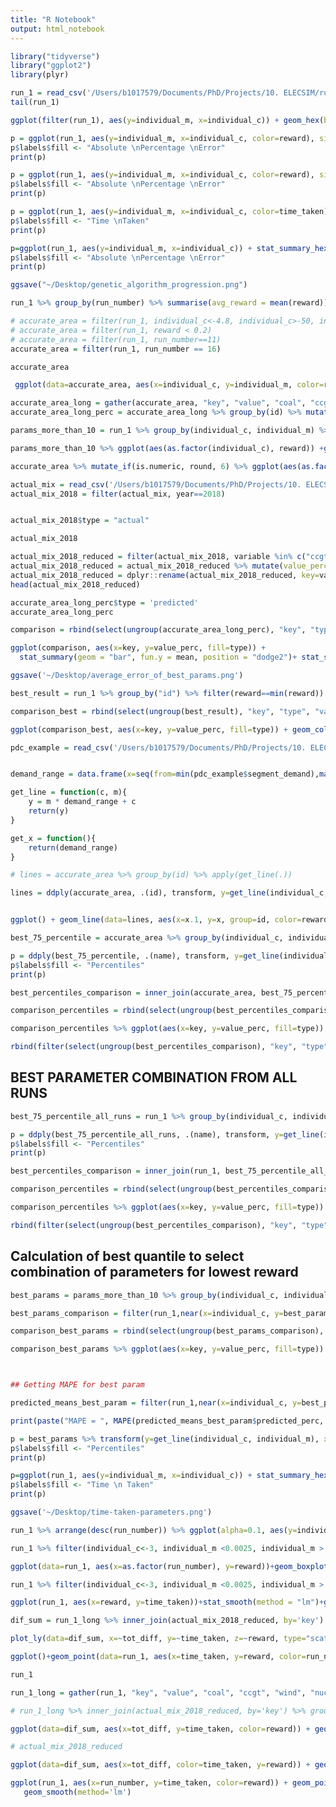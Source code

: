 ```yaml
---
title: "R Notebook"
output: html_notebook
---
```



```r
library("tidyverse")
library("ggplot2")
library(plyr)
```
```r
run_1 = read_csv('/Users/b1017579/Documents/PhD/Projects/10. ELECSIM/run/validation-optimisation/data/run_2.csv')
tail(run_1)
```
```r
ggplot(filter(run_1), aes(y=individual_m, x=individual_c)) + geom_hex(bins=10)
```

```r
p = ggplot(run_1, aes(y=individual_m, x=individual_c, color=reward), size=10) + facet_wrap(~run_number) + geom_point() + ggtitle("Scatter plot of input parameters and reward")
p$labels$fill <- "Absolute \nPercentage \nError"
print(p)
```
```r
p = ggplot(run_1, aes(y=individual_m, x=individual_c, color=reward), size=10) + facet_wrap(~run_number) + geom_jitter() + ggtitle("Scatter (jitter) plot of input parameters and reward")
p$labels$fill <- "Absolute \nPercentage \nError"
print(p)
```


```r
p = ggplot(run_1, aes(y=individual_m, x=individual_c, color=time_taken), size=10) + facet_wrap(~run_number) + geom_jitter() + ggtitle("Scatter plot of input parameters and time taken")
p$labels$fill <- "Time \nTaken"
print(p)

```

```r
p=ggplot(run_1, aes(y=individual_m, x=individual_c)) + stat_summary_hex(aes(z = reward), bins=10) + facet_wrap(~ run_number) + scale_x_continuous(breaks = round(seq(min(run_1$individual_c), max(run_1$individual_c), by = 25),1)) + ggtitle("Hexagonal heatmap of input parameters and Absolute Percentage Error")
p$labels$fill <- "Absolute \nPercentage \nError"
print(p)

ggsave("~/Desktop/genetic_algorithm_progression.png")
```

```r
run_1 %>% group_by(run_number) %>% summarise(avg_reward = mean(reward)) %>% ggplot()+ geom_smooth(data=run_1, aes(x=run_number, reward))+geom_line(aes(x=run_number, y=avg_reward))+ggtitle("Average reward vs Population Number") 
```





```r
# accurate_area = filter(run_1, individual_c<-4.8, individual_c>-50, individual_m <0.003, individual_m > 0.0023)
# accurate_area = filter(run_1, reward < 0.2)
# accurate_area = filter(run_1, run_number==11)
accurate_area = filter(run_1, run_number == 16)

accurate_area

```

```r
 ggplot(data=accurate_area, aes(x=individual_c, y=individual_m, color=reward))+geom_jitter()+geom_point(color="red", alpha=0.5) + ggtitle("Scatter and Jitterplot of Reward against Input Parameters for \nLast Population of GA")

```


```r
accurate_area_long = gather(accurate_area, "key", "value", "coal", "ccgt", "wind", "nuclear", "solar")
accurate_area_long_perc = accurate_area_long %>% group_by(id) %>% mutate(value_perc = value/sum(value))

```


```r
params_more_than_10 = run_1 %>% group_by(individual_c, individual_m) %>% mutate(number = n()) %>% ungroup() %>% filter(number> 10) %>% mutate_if(is.numeric, round, 6) 

params_more_than_10 %>% ggplot(aes(as.factor(individual_c), reward)) +geom_violin()+facet_wrap(~individual_m)+ theme(axis.text.x = element_text(angle = 90, hjust = 1)) +geom_jitter(position=position_jitter(0.2), alpha=0.05) + ggtitle("Violin plot of input parameters with more than 10 simulations \nagainst distribution of reward")

```

```r
accurate_area %>% mutate_if(is.numeric, round, 6) %>% ggplot(aes(as.factor(individual_c), reward)) +geom_violin()+facet_wrap(~individual_m)+ theme(axis.text.x = element_text(angle = 90, hjust = 1)) +geom_jitter(position=position_jitter(0.2))+ ggtitle("Violin plot of input parameters with more than 10 simulations of last population of GA\nagainst distribution of reward")

```


```r
actual_mix = read_csv('/Users/b1017579/Documents/PhD/Projects/10. ELECSIM/elecsim/data/processed/electricity_mix/energy_mix_historical.csv')
actual_mix_2018 = filter(actual_mix, year==2018)


actual_mix_2018$type = "actual"

actual_mix_2018
```

```r
actual_mix_2018_reduced = filter(actual_mix_2018, variable %in% c("ccgt", 'wind', 'nuclear', 'solar', 'coal'))
actual_mix_2018_reduced = actual_mix_2018_reduced %>% mutate(value_perc = value/sum(value))
actual_mix_2018_reduced = dplyr::rename(actual_mix_2018_reduced, key=variable)
head(actual_mix_2018_reduced)
```
```r
accurate_area_long_perc$type = 'predicted'
accurate_area_long_perc

comparison = rbind(select(ungroup(accurate_area_long_perc), "key", "type", "value", 'value_perc'), select(actual_mix_2018_reduced, -X1, -year))
```





```r
ggplot(comparison, aes(x=key, y=value_perc, fill=type)) +
  stat_summary(geom = "bar", fun.y = mean, position = "dodge2")+ stat_summary(geom = "errorbar", fun.data = mean_se, position = "dodge2") + ylab("Energy Mix (%)") + ggtitle("Combination of all runs in last genetic algorithm run")

ggsave('~/Desktop/average_error_of_best_params.png')
```

```r
best_result = run_1 %>% group_by("id") %>% filter(reward==min(reward)) %>% gather("key", "value", "coal", "ccgt", "wind", "nuclear", "solar") %>% group_by(id) %>% mutate(value_perc = value/sum(value)) %>% mutate(type="predicted")

comparison_best = rbind(select(ungroup(best_result), "key", "type", "value", 'value_perc'), select(actual_mix_2018_reduced, -X1, -year))

ggplot(comparison_best, aes(x=key, y=value_perc, fill=type)) + geom_col(position = "dodge2") + ylab("Energy Mix (%)") + ggtitle("Best single run")
```


```r
pdc_example = read_csv('/Users/b1017579/Documents/PhD/Projects/10. ELECSIM/notebooks/validation-optimisation/data/price_demand_curve_example.csv')


demand_range = data.frame(x=seq(from=min(pdc_example$segment_demand),max(pdc_example$segment_demand),length.out=500))

get_line = function(c, m){
    y = m * demand_range + c
    return(y)
}

get_x = function(){
    return(demand_range)
}

# lines = accurate_area %>% group_by(id) %>% apply(get_line(.))

lines = ddply(accurate_area, .(id), transform, y=get_line(individual_c, individual_m), x=get_x())


ggplot() + geom_line(data=lines, aes(x=x.1, y=x, group=id, color=reward)) + stat_smooth(data=pdc_example, aes(x=segment_demand, y=accepted_price), method="lm", col="red") + geom_point(data=pdc_example, aes(x=segment_demand, y=accepted_price)) + xlab("Demand (MW)") + ylab("Accepted Price") + ggtitle("Last genetic algorithm run price curves between 2023-2028 \ncompared to price in 2018")

```

```r
best_75_percentile = accurate_area %>% group_by(individual_c, individual_m) %>% summarise(number=n(), quantiles = list(enframe(quantile(reward, probs=c(0.25,0.5,0.75))))) %>% unnest %>% ungroup() %>% filter(number>10) %>% group_by(name) %>%filter(rank(value, ties.method="first")==1)

p = ddply(best_75_percentile, .(name), transform, y=get_line(individual_c, individual_m), x=get_x())  %>% ggplot() + geom_line(aes(x=x.1, y=x, color=name))+ stat_smooth(data=pdc_example, aes(x=segment_demand, y=accepted_price), method="lm", col="yellow") + geom_point(data=pdc_example, aes(x=segment_demand, y=accepted_price)) + xlab("Demand (MW)") + ylab("Accepted Price") + ggtitle("Price curve of best runs at different percentiles of last genetic \nalgorithm population")
p$labels$fill <- "Percentiles"
print(p)
```
```r
best_percentiles_comparison = inner_join(accurate_area, best_75_percentile, by=c('individual_c', 'individual_m')) %>% gather("key", "value", "coal", "ccgt", "wind", "nuclear", "solar") %>% group_by(id) %>% mutate(value_perc = value/sum(value)) %>% mutate(type=name)

comparison_percentiles = rbind(select(ungroup(best_percentiles_comparison), "key", "type", "value", 'value_perc'), select(actual_mix_2018_reduced, -X1, -year))

comparison_percentiles %>% ggplot(aes(x=key, y=value_perc, fill=type)) + stat_summary(geom = "bar", fun.y = mean, position = "dodge2")+ stat_summary(geom = "errorbar", fun.data = mean_se, position = "dodge2") + ggtitle("Comparison of energy mix of final genetic algorithm population \nat different quantile levels")


```
```r
rbind(filter(select(ungroup(best_percentiles_comparison), "key", "type", "value", 'value_perc'),type=="50%"), select(actual_mix_2018_reduced, -X1, -year)) %>% ggplot(aes(x=key, y=value_perc, fill=type)) + stat_summary(geom = "bar", fun.y = mean, position = "dodge2")+ stat_summary(geom = "errorbar", fun.data = mean_se, position = "dodge2") + ggtitle("Best parameter combinations from final genetic algorithm run")

```


## BEST PARAMETER COMBINATION FROM ALL RUNS

```r
best_75_percentile_all_runs = run_1 %>% group_by(individual_c, individual_m) %>% summarise(number=n(), quantiles = list(enframe(quantile(reward, probs=c(0.25,0.5,0.75, 0.9, 1.0))))) %>% unnest %>% ungroup() %>% filter(number>10) %>% group_by(name) %>%filter(rank(value, ties.method="first")==1)

p = ddply(best_75_percentile_all_runs, .(name), transform, y=get_line(individual_c, individual_m), x=get_x())  %>% ggplot() + geom_line(aes(x=x.1, y=x, color=name))+ stat_smooth(data=pdc_example, aes(x=segment_demand, y=accepted_price), method="lm", col="yellow") + geom_point(data=pdc_example, aes(x=segment_demand, y=accepted_price)) + xlab("Demand (MW)") + ylab("Accepted Price") + ggtitle("Percentiles from all runs")
p$labels$fill <- "Percentiles"
print(p)
```
```r
best_percentiles_comparison = inner_join(run_1, best_75_percentile_all_runs, by=c('individual_c', 'individual_m')) %>% gather("key", "value", "coal", "ccgt", "wind", "nuclear", "solar") %>% group_by(id) %>% mutate(value_perc = value/sum(value)) %>% mutate(type=name)

comparison_percentiles = rbind(select(ungroup(best_percentiles_comparison), "key", "type", "value", 'value_perc'), select(actual_mix_2018_reduced, -X1, -year))

comparison_percentiles %>% ggplot(aes(x=key, y=value_perc, fill=type)) + stat_summary(geom = "bar", fun.y = mean, position = "dodge2")+ stat_summary(geom = "errorbar", fun.data = mean_se, position = "dodge2")
```
```r
rbind(filter(select(ungroup(best_percentiles_comparison), "key", "type", "value", 'value_perc'),type=="75%" | type=="90%"), select(actual_mix_2018_reduced, -X1, -year)) %>% ggplot(aes(x=key, y=value_perc, fill=type)) + stat_summary(geom = "bar", fun.y = mean, position = "dodge2")+ stat_summary(geom = "errorbar", fun.data = mean_se, position = "dodge2") + ggtitle("Best parameter combinations from all genetic algorithm runs")

```

## Calculation of best quantile to select combination of parameters for lowest reward

```r
best_params = params_more_than_10 %>% group_by(individual_c, individual_m) %>% gather("key", "value", "coal", "ccgt", "wind", "nuclear", "solar") %>% group_by(id) %>% mutate(value_perc = value/sum(value)) %>% group_by(id, key) %>% inner_join(actual_mix_2018_reduced, by="key") %>% mutate(diff_perc = abs(value_perc.x-value_perc.y)) %>% group_by(id) %>% summarise(mean_diff_perc = mean(diff_perc), individual_c = mean(individual_c), individual_m = mean(individual_m)) %>% filter(rank(mean_diff_perc, ties.method="first")==1)

best_params_comparison = filter(run_1,near(x=individual_c, y=best_params$individual_c[1], tol=0.00001),near(x=individual_m, y=best_params$individual_m[1], tol=0.00001)) %>% gather("key", "value", "coal", "ccgt", "wind", "nuclear", "solar") %>% group_by(id) %>% mutate(value_perc = value/sum(value)) %>% mutate(type="predicted")

comparison_best_params = rbind(select(ungroup(best_params_comparison), "key", "type", "value", 'value_perc'), select(actual_mix_2018_reduced, -X1, -year))

comparison_best_params %>% ggplot(aes(x=key, y=value_perc, fill=type)) + stat_summary(geom = "bar", fun.y = mean, position = "dodge2")+ stat_summary(geom = "errorbar", fun.data = mean_se, position = "dodge2")



## Getting MAPE for best param

predicted_means_best_param = filter(run_1,near(x=individual_c, y=best_params$individual_c[1], tol=0.00001),near(x=individual_m, y=best_params$individual_m[1], tol=0.00001)) %>% gather("key", "value", "coal", "ccgt", "wind", "nuclear", "solar") %>% group_by(id) %>% mutate(value_perc = value/sum(value)) %>% mutate(type="predicted") %>% group_by(individual_c, individual_m, key) %>% summarise(predicted_perc = mean(value_perc)) + ggtitle("Comparison of predicted vs actual for best parameter set over 10 from all runs")

print(paste("MAPE = ", MAPE(predicted_means_best_param$predicted_perc, actual_mix_2018_reduced$value_perc)))

```

```r
p = best_params %>% transform(y=get_line(individual_c, individual_m), x=get_x())  %>% ggplot() + geom_line(aes(x=x.1, y=x))+ stat_smooth(data=pdc_example, aes(x=segment_demand, y=accepted_price), method="lm", col="yellow") + geom_point(data=pdc_example, aes(x=segment_demand, y=accepted_price)) + xlab("Demand (MW)") + ylab("Accepted Price") + ggtitle("Best paramater combination price curve")
p$labels$fill <- "Percentiles"
print(p)

```

```r
p=ggplot(run_1, aes(y=individual_m, x=individual_c)) + stat_summary_hex(aes(z = time_taken), bins=10) + facet_wrap(~ run_number) + scale_x_continuous(breaks = round(seq(min(run_1$individual_c), max(run_1$individual_c), by = 25),1)) + ggtitle("Hexagonal heatmap of input parameters against time taken with respect to population number")
p$labels$fill <- "Time \n Taken"
print(p)

ggsave('~/Desktop/time-taken-parameters.png')
```

```r
run_1 %>% arrange(desc(run_number)) %>% ggplot(alpha=0.1, aes(y=individual_m, x=individual_c)) + geom_point(aes(color=run_number, size=time_taken)) + ggtitle("Scatter plot showing run number against time taken and reward")
```

```r
run_1 %>% filter(individual_c<-3, individual_m <0.0025, individual_m > 0.0015) %>% ggplot(aes(x=as.factor(run_number), y=time_taken)) + geom_violin() + ggtitle("Violin plot of time taken for each simulation run against population number")
```
```r
ggplot(data=run_1, aes(x=as.factor(run_number), y=reward))+geom_boxplot()+geom_jitter(position=position_jitter(0.2), alpha=0.5, color='blue') + ggtitle("Boxplot and jitter of run number against reward")
```


```r
run_1 %>% filter(individual_c<-3, individual_m <0.0025, individual_m > 0.0015) %>% ggplot(aes(x=as.factor(run_number), y=reward)) + geom_violin() + ggtitle("Violin plot of reward against population number")

```

```r
ggplot(run_1, aes(x=reward, y=time_taken))+stat_smooth(method = "lm")+geom_point()+xlab("Absolute Percentage Error") + ggtitle("Scatter plot of time taken for each simulation run against \nabsolute percentage error")

```

```r
dif_sum = run_1_long %>% inner_join(actual_mix_2018_reduced, by='key') %>% group_by(id,key) %>% mutate(total_difference = value.x-value.y) %>% ddply(.(id, key), summarise, difference_sum = sum(total_difference), time_taken=time_taken, reward=reward, run_number=run_number) %>% group_by(id) %>% summarise(tot_diff = sum(difference_sum), time_taken=mean(time_taken), reward=mean(reward), run_number=mean(run_number))

plot_ly(data=dif_sum, x=~tot_diff, y=~time_taken, z=~reward, type="scatter3d", mode="markers", color=~run_number) 
```

```r
ggplot()+geom_point(data=run_1, aes(x=time_taken, y=reward, color=run_number)) + ggtitle("Scatter plot of time taken against reward")
```

```r
run_1

run_1_long = gather(run_1, "key", "value", "coal", "ccgt", "wind", "nuclear", "solar")

# run_1_long %>% inner_join(actual_mix_2018_reduced, by='key') %>% group_by(id,key) %>% mutate(total_difference = value.x-value.y) %>% group_by(id, key) %>% summarise(difference_sum = sum(total_difference))

ggplot(data=dif_sum, aes(x=tot_diff, y=time_taken, color=reward)) + geom_point()+geom_smooth()+xlim(-11000,10000)

# actual_mix_2018_reduced
```
```r
ggplot(data=dif_sum, aes(x=tot_diff, color=time_taken, y=reward)) + geom_point()+geom_smooth()+xlim(-11000,10000)
```

```r
ggplot(run_1, aes(x=run_number, y=time_taken, color=reward)) + geom_point() +
   geom_smooth(method='lm')
```